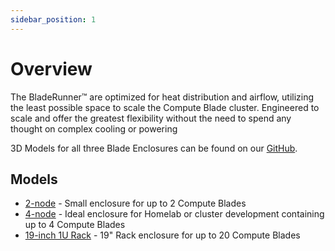 ```yaml
---
sidebar_position: 1
---
```


# Overview

The BladeRunner™️ are optimized for heat distribution and airflow, utilizing the least possible space to scale the Compute Blade cluster.
Engineered to scale and offer the greatest flexibility without the need to spend any thought on complex cooling or powering

3D Models for all three Blade Enclosures can be found on our [GitHub](https://github.com/uptime-industries/compute-blade/tree/main/bladerunner).

## Models

- [2-node](/bladerunner/twin) - Small enclosure for up to 2 Compute Blades
- [4-node](/bladerunner/quad) - Ideal enclosure for Homelab or cluster development containing up to 4 Compute Blades
- [19-inch 1U Rack](/bladerunner/19-inch) - 19" Rack enclosure for up to 20 Compute Blades 